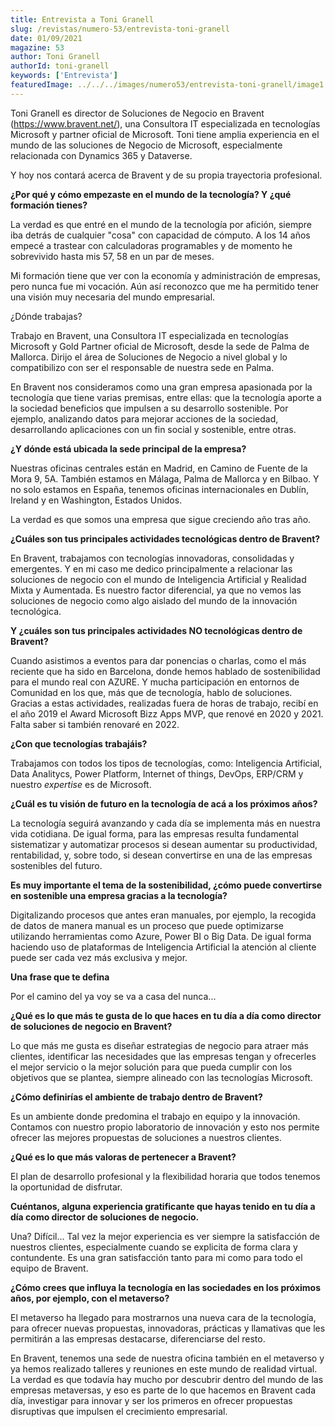```yaml
---
title: Entrevista a Toni Granell
slug: /revistas/numero-53/entrevista-toni-granell
date: 01/09/2021
magazine: 53
author: Toni Granell
authorId: toni-granell
keywords: ['Entrevista']
featuredImage: ../../../images/numero53/entrevista-toni-granell/image1.png
---
```


Toni Granell es director de Soluciones de Negocio en Bravent
(https://www.bravent.net/), una Consultora IT especializada en
tecnologías Microsoft y partner oficial de Microsoft. Toni tiene amplia
experiencia en el mundo de las soluciones de Negocio de Microsoft,
especialmente relacionada con Dynamics 365 y Dataverse.

Y hoy nos contará acerca de Bravent y de su propia trayectoria
profesional.

**¿Por qué y cómo empezaste en el mundo de la tecnología? Y ¿qué formación tienes?**

La verdad es que entré en el mundo de la tecnología por afición, siempre
iba detrás de cualquier "cosa" con capacidad de cómputo. A los 14 años
empecé a trastear con calculadoras programables y de momento he
sobrevivido hasta mis 57, 58 en un par de meses.

Mi formación tiene que ver con la economía y administración de empresas,
pero nunca fue mi vocación. Aún así reconozco que me ha permitido tener
una visión muy necesaria del mundo empresarial.

¿Dónde trabajas?

Trabajo en Bravent, una Consultora IT especializada en tecnologías
Microsoft y Gold Partner oficial de Microsoft, desde la sede de Palma de
Mallorca. Dirijo el área de Soluciones de Negocio a nivel global y lo
compatibilizo con ser el responsable de nuestra sede en Palma.

En Bravent nos consideramos como una gran empresa apasionada por la
tecnología que tiene varias premisas, entre ellas: que la tecnología
aporte a la sociedad beneficios que impulsen a su desarrollo sostenible.
Por ejemplo, analizando datos para mejorar acciones de la sociedad,
desarrollando aplicaciones con un fin social y sostenible, entre otras.

**¿Y dónde está ubicada la sede principal de la empresa?**

Nuestras oficinas centrales están en Madrid, en Camino de Fuente de la
Mora 9, 5A.
También estamos en Málaga, Palma de Mallorca y en Bilbao. Y no solo
estamos en España, tenemos oficinas internacionales en Dublín, Ireland y
en Washington, Estados Unidos.

La verdad es que somos una empresa que sigue creciendo año tras año.

**¿Cuáles son tus principales actividades tecnológicas dentro de Bravent?**

En Bravent, trabajamos con tecnologías innovadoras, consolidadas y
emergentes. Y en mi caso me dedico principalmente a relacionar las
soluciones de negocio con el mundo de Inteligencia Artificial y Realidad
Mixta y Aumentada. Es nuestro factor diferencial, ya que no vemos las
soluciones de negocio como algo aislado del mundo de la innovación
tecnológica.

**Y ¿cuáles son tus principales actividades NO tecnológicas dentro de Bravent?**

Cuando asistimos a eventos para dar ponencias o charlas, como el más
reciente que ha sido en Barcelona, donde hemos hablado de sostenibilidad
para el mundo real con AZURE. Y mucha participación en entornos de
Comunidad en los que, más que de tecnología, hablo de soluciones.
Gracias a estas actividades, realizadas fuera de horas de trabajo,
recibí en el año 2019 el Award Microsoft Bizz Apps MVP, que renové en
2020 y 2021. Falta saber si también renovaré en 2022.

**¿Con que tecnologías trabajáis?**

Trabajamos con todos los tipos de tecnologías, como: Inteligencia
Artificial, Data Analitycs, Power Platform, Internet of things, DevOps,
ERP/CRM y nuestro *expertise* es de Microsoft.

**¿Cuál es tu visión de futuro en la tecnología de acá a los próximos años?**

La tecnología seguirá avanzando y cada día se implementa más en nuestra
vida cotidiana. De igual forma, para las empresas resulta fundamental
sistematizar y automatizar procesos si desean aumentar su productividad,
rentabilidad, y, sobre todo, si desean convertirse en una de las
empresas sostenibles del futuro.

**Es muy importante el tema de la sostenibilidad, ¿cómo puede convertirse en sostenible una empresa gracias a la tecnología?**

Digitalizando procesos que antes eran manuales, por ejemplo, la recogida
de datos de manera manual es un proceso que puede optimizarse utilizando
herramientas como Azure, Power BI o Big Data.
De igual forma haciendo uso de plataformas de Inteligencia Artificial la
atención al cliente puede ser cada vez más exclusiva y mejor.

**Una frase que te defina**

Por el camino del ya voy se va a casa del nunca...

**¿Qué es lo que más te gusta de lo que haces en tu día a día como director de soluciones de negocio en Bravent?**

Lo que más me gusta es diseñar estrategias de negocio para atraer más
clientes, identificar las necesidades que las empresas tengan y
ofrecerles el mejor servicio o la mejor solución para que pueda cumplir
con los objetivos que se plantea, siempre alineado con las tecnologías
Microsoft.

**¿Cómo definirías el ambiente de trabajo dentro de Bravent?**

Es un ambiente donde predomina el trabajo en equipo y la innovación.
Contamos con nuestro propio laboratorio de innovación y esto nos permite
ofrecer las mejores propuestas de soluciones a nuestros clientes.

**¿Qué es lo que más valoras de pertenecer a Bravent?**

El plan de desarrollo profesional y la flexibilidad horaria que todos
tenemos la oportunidad de disfrutar.

**Cuéntanos, alguna experiencia gratificante que hayas tenido en tu día a día como director de soluciones de negocio.**

Una? Difícil... Tal vez la mejor experiencia es ver siempre la
satisfacción de nuestros clientes, especialmente cuando se explicita de
forma clara y contundente. Es una gran satisfacción tanto para mi como
para todo el equipo de Bravent.

**¿Cómo crees que influya la tecnología en las sociedades en los próximos años, por ejemplo, con el metaverso?**

El metaverso ha llegado para mostrarnos una nueva cara de la tecnología,
para ofrecer nuevas propuestas, innovadoras, prácticas y llamativas que
les permitirán a las empresas destacarse, diferenciarse del resto.

En Bravent, tenemos una sede de nuestra oficina también en el metaverso
y ya hemos realizado talleres y reuniones en este mundo de realidad
virtual. La verdad es que todavía hay mucho por descubrir dentro del
mundo de las empresas metaversas, y eso es parte de lo que hacemos en
Bravent cada día, investigar para innovar y ser los primeros en ofrecer
propuestas disruptivas que impulsen el crecimiento empresarial.
 
 
